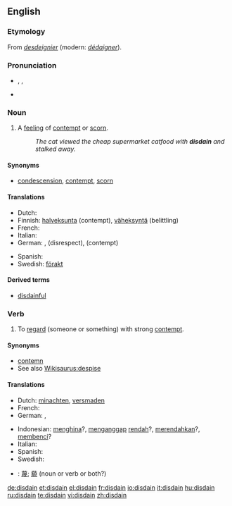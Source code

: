 {{wikipedia|dab=disdain}}
==English==

===Etymology===
From {{etyl|fro}} ''[[desdeignier]]'' (modern: ''[[dédaigner]]'').

===Pronunciation===
* {{enPR|dĭs-dān'}}, {{IPA|/dɪsˈdeɪn/}}, {{SAMPA|/dIs"deIn/}}
* {{rhymes|eɪn}}

===Noun===
{{en-noun|-}}

# {{uncountable}} A [[feeling]] of [[contempt]] or [[scorn]].
#: ''The cat viewed the cheap supermarket catfood with '''disdain''' and stalked away.''

====Synonyms====
* [[condescension]], [[contempt]], [[scorn]]

====Translations====
{{top}}
* Dutch: {{t|nl|ongenoegen}}
* Finnish: [[halveksunta]] (contempt), [[väheksyntä]] (belittling)
* French: {{t+|fr|dédain|m}}
* Italian: {{t-|it|sdegno|m}}
* German: {{t|de|Verachtung|f}}, {{t-|de|Geringschätzung|f}} (disrespect), {{t|de|Missachtung|f}} (contempt)
{{mid}}
* Spanish: {{t|es|desdén|m}}
* Swedish: [[förakt]]
{{bottom}}

====Derived terms====
* [[disdainful]]

===Verb===
{{en-verb}}

# {{transitive}} To [[regard]] (someone or something) with strong [[contempt]].

====Synonyms====
* [[contemn]]
* See also [[Wikisaurus:despise]]

====Translations====
{{top}}
* Dutch: [[minachten]], [[versmaden]]
* French: {{t+|fr|dédaigner}}
* German: {{t-|de|verachten}}, {{t+|de|verschmähen}}
{{mid}}
* Indonesian: [[hina|menghina]]?, [[anggap|menganggap]] [[rendah]]?, [[rendah|merendahkan]]?, [[benci|membenci]]?
* Italian: {{t-|it|sdegnare}}
* Spanish: {{t-|es|desdeñar}}
* Swedish: {{t+|sv|förakta}}
{{bottom}}

{{checktrans}}

* {{ttbc|CJK Characters}}: [[蔑]]; [[藐]] (noun or verb or both?)

[[de:disdain]]
[[et:disdain]]
[[el:disdain]]
[[fr:disdain]]
[[io:disdain]]
[[it:disdain]]
[[hu:disdain]]
[[ru:disdain]]
[[te:disdain]]
[[vi:disdain]]
[[zh:disdain]]